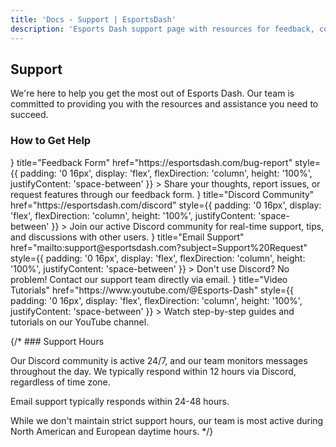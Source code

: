 ```yaml
---
title: 'Docs - Support | EsportsDash'
description: 'Esports Dash support page with resources for feedback, community, & email support.'
---
```




<div style={{marginBottom: '20px'}}></div>

## Support

We're here to help you get the most out of Esports Dash. Our team is committed to providing you with the resources and assistance you need to succeed.

### How to Get Help

<Cards>
  <Cards.Card
    icon={<MessageSquare />}
    title="Feedback Form"
    href="https://esportsdash.com/bug-report"
    style={{
      padding: '0 16px',
      display: 'flex',
      flexDirection: 'column',
      height: '100%',
      justifyContent: 'space-between'
    }}
  >
    Share your thoughts, report issues, or request features through our feedback form.
  </Cards.Card>
  <Cards.Card
    icon={<DiscordIcon />}
    title="Discord Community"
    href="https://esportsdash.com/discord"
    style={{
      padding: '0 16px',
      display: 'flex',
      flexDirection: 'column',
      height: '100%',
      justifyContent: 'space-between'
    }}
  >
    Join our active Discord community for real-time support, tips, and discussions with other users.
  </Cards.Card>
  <Cards.Card
    icon={<Mail />}
    title="Email Support"
    href="mailto:support@esportsdash.com?subject=Support%20Request"
    style={{
      padding: '0 16px',
      display: 'flex',
      flexDirection: 'column',
      height: '100%',
      justifyContent: 'space-between'
    }}
  >
    Don't use Discord? No problem! Contact our support team directly via email.
  </Cards.Card>
  <Cards.Card
    icon={<Video />}
    title="Video Tutorials"
    href="https://www.youtube.com/@Esports-Dash"
    style={{
      padding: '0 16px',
      display: 'flex',
      flexDirection: 'column',
      height: '100%',
      justifyContent: 'space-between'
    }}
  >
    Watch step-by-step guides and tutorials on our YouTube channel.
  </Cards.Card>
</Cards>

{/* ### Support Hours

Our Discord community is active 24/7, and our team monitors messages throughout the day. We typically respond within 12 hours via Discord, regardless of time zone.

Email support typically responds within 24-48 hours.

While we don't maintain strict support hours, our team is most active during North American and European daytime hours. */}